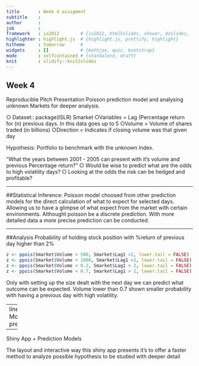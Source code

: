 ---
title       : Week 4 assigment
subtitle    : 
author      : 
job         : 
framework   : io2012        # {io2012, html5slides, shower, dzslides, ...}
highlighter : highlight.js  # {highlight.js, prettify, highlight}
hitheme     : tomorrow      # 
widgets     : []            # {mathjax, quiz, bootstrap}
mode        : selfcontained # {standalone, draft}
knit        : slidify::knit2slides
---

## Week 4

Reproducible Pitch Presentation
Poisson prediction model and analysing unknown Markets for deeper analysis.

 ○ Dataset:: package(ISLR) Smarket
    ○Variables = Lag (Percentage return for (n) previous days. In this data goes up to 5
    ○Volume = Volume of shares traded (in billions)
    ○Direction = Indicates if closing volume was that given day
    
Hypothesis:
Portfolio to benchmark with the unknown Index.

"What the years between 2001 - 2005
can present with it's volume and previous Percentage return?"
 ○ Would be wise to predict what are the odds to high volatility days?
 ○ Looking at the odds the risk can be hedged and profitable?
 
 
---




##Statistical Inference:
Poisson model choosed from other prediction models for the direct calculation of what to expect for selected days. Allowing us to have a glimpse of what expect from the market with certain environments. Althought poisson be a discrete prediction. With more detailed data a more precise prediction can be conducted.


---

##Analysis
Probability of holding stock position with %return of previous day higher than 2%
```{r, echo = TRUE, results = TRUE}
z <- ppois(Smarket$Volume > 500, Smarket$Lag1 >2, lower.tail = FALSE)
z <- ppois(Smarket$Volume > 1000, Smarket$Lag1 >2, lower.tail = FALSE)
z <- ppois(Smarket$Volume < 0.2, Smarket$Lag1 > 2, lower.tail = FALSE)
z <- ppois(Smarket$Volume < 0.7, Smarket$Lag1 > 2, lower.tail = FALSE)
```
Only with setting up the size dealt with the next day we can predict what outcome can be expected.
Volume lower than 0.7 shown smaller probability with having a previous day with high volatility.

---
linear Model prediction
```{R, echo=FALSE, results=TRUE}
library(ISLR)
    model1 <- lm(Volume ~ Lag1 , data = Smarket)
    model2 <- lm(Volume ~ Today  - Lag2, data = Smarket)
summary(model1)
```

---

Shiny App + Prediction Models

The layout and interactive way this shiny app presents it's to offer a faster method to analyze possible hypothesis to be studied with deeper detail


